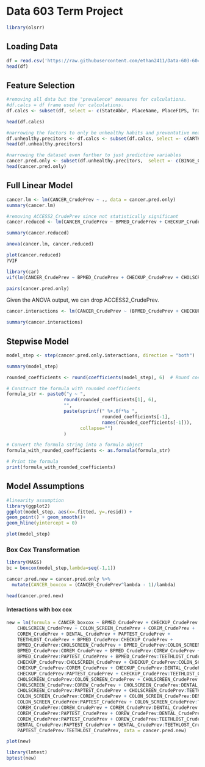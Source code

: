 # Data 603 Term Project

```r
library(olsrr)
```

## Loading Data

```r
df = read.csv('https://raw.githubusercontent.com/ethan2411/Data-603-604/main/603%20Data/500_Cities__Census_Tract-level_Data__GIS_Friendly_Format___2019_release_20231106.csv')
head(df)


```

## Feature Selection

```r
#removing all data but the "prevalence" measures for calculations. 
#df.calcs = df frame used for calculations. 
df.calcs <- subset(df, select =- c(StateAbbr, PlaceName, PlaceFIPS, TractFIPS,Place_TractID,Population2010, ACCESS2_Crude95CI, ARTHRITIS_Crude95CI, BINGE_Crude95CI, BPHIGH_Crude95CI, BPMED_Crude95CI, CANCER_Crude95CI, CASTHMA_Crude95CI, CHD_Crude95CI, CHECKUP_Crude95CI, CHOLSCREEN_Crude95CI, COLON_SCREEN_Crude95CI,COPD_Crude95CI, COREM_Crude95CI, COREW_Crude95CI, CSMOKING_Crude95CI, DENTAL_Crude95CI,DIABETES_Crude95CI,  HIGHCHOL_Crude95CI, KIDNEY_Crude95CI, LPA_Crude95CI, MAMMOUSE_Crude95CI, MHLTH_Crude95CI, OBESITY_Crude95CI, PAPTEST_Crude95CI, PHLTH_Crude95CI, SLEEP_Crude95CI, STROKE_Crude95CI, TEETHLOST_Crude95CI, Geolocation))

head(df.calcs)
```

```r
#narrowing the factors to only be unhealthy habits and preventative measures
df.unhealthy.precitors <- df.calcs <- subset(df.calcs, select =- c(ARTHRITIS_CrudePrev, BPHIGH_CrudePrev, CASTHMA_CrudePrev, CHD_CrudePrev, COPD_CrudePrev, DIABETES_CrudePrev, HIGHCHOL_CrudePrev, KIDNEY_CrudePrev, MAMMOUSE_CrudePrev, MHLTH_CrudePrev, PHLTH_CrudePrev, STROKE_CrudePrev))
head(df.unhealthy.precitors)
```

```r
#narrowing the dataset even further to just predictive variables
cancer.pred.only <- subset(df.unhealthy.precitors,  select =- c(BINGE_CrudePrev, CSMOKING_CrudePrev, LPA_CrudePrev, OBESITY_CrudePrev, SLEEP_CrudePrev))
head(cancer.pred.only)
```

## Full Linear Model

```r
cancer.lm <- lm(CANCER_CrudePrev ~ ., data = cancer.pred.only)
summary(cancer.lm)
```

```r
#removing ACCESS2_CrudePrev since not statistically significant
cancer.reduced <- lm(CANCER_CrudePrev ~ BPMED_CrudePrev + CHECKUP_CrudePrev + CHOLSCREEN_CrudePrev + COLON_SCREEN_CrudePrev + COREM_CrudePrev + COREW_CrudePrev  + DENTAL_CrudePrev + PAPTEST_CrudePrev + TEETHLOST_CrudePrev, data = df.unhealthy.precitors)

summary(cancer.reduced)

anova(cancer.lm, cancer.reduced)


```

```r
plot(cancer.reduced)
?VIF

```

```r
library(car)
vif(lm(CANCER_CrudePrev ~ BPMED_CrudePrev + CHECKUP_CrudePrev + CHOLSCREEN_CrudePrev + COLON_SCREEN_CrudePrev + COREM_CrudePrev + COREW_CrudePrev  + DENTAL_CrudePrev + PAPTEST_CrudePrev + TEETHLOST_CrudePrev, data = df.unhealthy.precitors))


```

```r
pairs(cancer.pred.only)
```

Given the ANOVA output, we can drop ACCESS2_CrudePrev.

```r
cancer.interactions <- lm(CANCER_CrudePrev ~ (BPMED_CrudePrev + CHECKUP_CrudePrev + CHOLSCREEN_CrudePrev + COLON_SCREEN_CrudePrev + COREM_CrudePrev + COREW_CrudePrev  + DENTAL_CrudePrev + PAPTEST_CrudePrev + TEETHLOST_CrudePrev)^2, data = df.unhealthy.precitors)

summary(cancer.interactions)
```

## Stepwise Model

```r
model_step <- step(cancer.pred.only.interactions, direction = "both")

```

```r
summary(model_step)
```

```r
rounded_coefficients <- round(coefficients(model_step), 6)  # Round coefficients to 6 digits

# Construct the formula with rounded coefficients
formula_str <- paste0("y ~ ", 
                     round(rounded_coefficients[1], 6), 
                     "", 
                     paste(sprintf(" %+.6f*%s ", 
                                   rounded_coefficients[-1], 
                                   names(rounded_coefficients[-1])), 
                           collapse="")
                     )

# Convert the formula string into a formula object
formula_with_rounded_coefficients <- as.formula(formula_str)

# Print the formula
print(formula_with_rounded_coefficients)
```

## Model Assumptions

```r
#linearity assumption
library(ggplot2)
ggplot(model_step, aes(x=.fitted, y=.resid)) +
geom_point() + geom_smooth()+
geom_hline(yintercept = 0)
```

```r
plot(model_step)

```

### Box Cox Transformation

```r
library(MASS)
bc = boxcox(model_step,lambda=seq(-1,1))

cancer.pred.new = cancer.pred.only %>%
  mutate(CANCER_boxcox = (CANCER_CrudePrev^lambda - 1)/lambda)

head(cancer.pred.new)
```

#### Interactions with box cox

```r
new = lm(formula = CANCER_boxcox ~ BPMED_CrudePrev + CHECKUP_CrudePrev + 
    CHOLSCREEN_CrudePrev + COLON_SCREEN_CrudePrev + COREM_CrudePrev + 
    COREW_CrudePrev + DENTAL_CrudePrev + PAPTEST_CrudePrev + 
    TEETHLOST_CrudePrev + BPMED_CrudePrev:CHECKUP_CrudePrev + 
    BPMED_CrudePrev:CHOLSCREEN_CrudePrev + BPMED_CrudePrev:COLON_SCREEN_CrudePrev + 
    BPMED_CrudePrev:COREM_CrudePrev + BPMED_CrudePrev:COREW_CrudePrev + 
    BPMED_CrudePrev:PAPTEST_CrudePrev + BPMED_CrudePrev:TEETHLOST_CrudePrev + 
    CHECKUP_CrudePrev:CHOLSCREEN_CrudePrev + CHECKUP_CrudePrev:COLON_SCREEN_CrudePrev + 
    CHECKUP_CrudePrev:COREM_CrudePrev + CHECKUP_CrudePrev:DENTAL_CrudePrev + 
    CHECKUP_CrudePrev:PAPTEST_CrudePrev + CHECKUP_CrudePrev:TEETHLOST_CrudePrev + 
    CHOLSCREEN_CrudePrev:COLON_SCREEN_CrudePrev + CHOLSCREEN_CrudePrev:COREM_CrudePrev + 
    CHOLSCREEN_CrudePrev:COREW_CrudePrev + CHOLSCREEN_CrudePrev:DENTAL_CrudePrev + 
    CHOLSCREEN_CrudePrev:PAPTEST_CrudePrev + CHOLSCREEN_CrudePrev:TEETHLOST_CrudePrev + 
    COLON_SCREEN_CrudePrev:COREW_CrudePrev + COLON_SCREEN_CrudePrev:DENTAL_CrudePrev + 
    COLON_SCREEN_CrudePrev:PAPTEST_CrudePrev + COLON_SCREEN_CrudePrev:TEETHLOST_CrudePrev + 
    COREM_CrudePrev:COREW_CrudePrev + COREM_CrudePrev:DENTAL_CrudePrev + 
    COREM_CrudePrev:PAPTEST_CrudePrev + COREW_CrudePrev:DENTAL_CrudePrev + 
    COREW_CrudePrev:PAPTEST_CrudePrev + COREW_CrudePrev:TEETHLOST_CrudePrev + 
    DENTAL_CrudePrev:PAPTEST_CrudePrev + DENTAL_CrudePrev:TEETHLOST_CrudePrev + 
    PAPTEST_CrudePrev:TEETHLOST_CrudePrev, data = cancer.pred.new)

plot(new)
```


```r
library(lmtest)
bptest(new)
```








